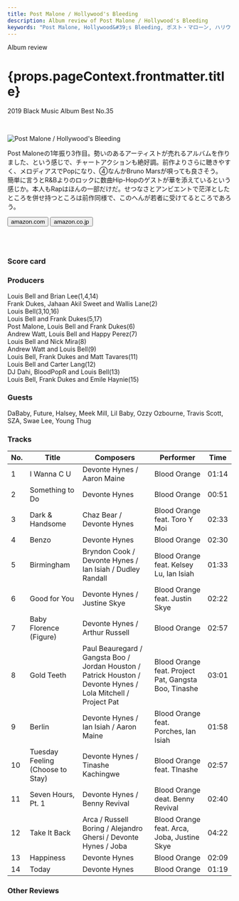 ```yaml
---
title: Post Malone / Hollywood's Bleeding
description: Album review of Post Malone / Hollywood's Bleeding
keywords: "Post Malone, Hollywood&#39;s Bleeding, ポスト・マローン, ハリウッズ・ブリーディング"
---
```






<p className="largeP">Album review</p>
<h1 className="h1--no--margin">{props.pageContext.frontmatter.title}</h1>
<p className="largeP">
  <Link to="/best50/2019/">2019 Black Music Album Best No.35</Link>
</p>

<br/>
<Row  className="image-card-group">
	<Column colMd={3} colLg={4} noGutterMdLeft="">
       <ImageCard>

![Post Malone / Hollywood's Bleeding](../../images/cd/postmalone2L.jpg)

</ImageCard>
	</Column>
	<Column colMd={4} colLg={8} noGutterMdLeft="">
	  <p>
	    Post Maloneの1年振り3作目。勢いのあるアーティストが売れるアルバムを作りました、という感じで、チャートアクションも絶好調。前作よりさらに聴きやすく、メロディアスでPopになり、④なんかBruno Marsが唄っても良さそう。
      <br/>簡単に言うとR&Bよりのロックに数曲Hip-Hopのゲストが華を添えているという感じか。本人もRapはほんの一部だけだ。せつなさとアンビエントで茫洋としたところを併せ持つところは前作同様で、このへんが若者に受けてるところであろう。
	  </p>
    <div>
	    <Button className="button-right-mergin"  href="https://amzn.to/3h52XMk" renderIcon={ArrowUpRight} size='sm' kind='primary'>
        amazon.com
      </Button>
      <Button className="button-right-mergin"  href="https://amzn.to/3cJJEF4" renderIcon={ArrowUpRight} size='sm' kind='secondary'>
        amazon.co.jp
      </Button>
	  </div>
	  <a style="display:inline-block;overflow:hidden;background:url(https://linkmaker.itunes.apple.com/ja-jp/lockup.svg?releaseDate=2019-09-06&kind=album&bubble=apple_music&style=mono-black) no-repeat;width:180px;height:45px;" href="https://geo.music.apple.com/jp/album/hollywoods-bleeding/1477880265?mt=1&app=music&ls=1&at=11lcug"></a>
    <AdvJS2/>
    </Column>
</Row>
<Row >
  <Column colMd={4} colLg={4} noGutterMdLeft="">
    <div>
      <h3>Score card</h3>
	    <SliderJS1 value="4" />
      <SliderJS2 value="2" />
	    <SliderJS3 value="1" />
      <SliderJS4 value="8" />
    </div>
  </Column>
  <Column colMd={8} colLg={8} noGutterMdLeft="">
    <div>
      <h3>Producers</h3>
      <p>
        Louis Bell and Brian Lee(1,4,14)
        <br/>Frank Dukes, Jahaan Akil Sweet and Wallis Lane(2)
        <br/>Louis Bell(3,10,16)
        <br/>Louis Bell and Frank Dukes(5,17)
        <br/>Post Malone, Louis Bell and Frank Dukes(6)
        <br/>Andrew Watt, Louis Bell and Happy Perez(7)
        <br/>Louis Bell and Nick Mira(8)
        <br/>Andrew Watt and Louis Bell(9)
        <br/>Louis Bell, Frank Dukes and Matt Tavares(11)
        <br/>Louis Bell and Carter Lang(12)
        <br/>DJ Dahi, BloodPopR and Louis Bell(13)
        <br/>Louis Bell, Frank Dukes and Emile Haynie(15)
      </p>
      <h3>Guests</h3>
      <p>
        DaBaby, Future, Halsey, Meek Mill, Lil Baby, Ozzy Ozbourne, Travis Scott, SZA, Swae Lee, Young Thug
     </p>
    </div>
  </Column>
</Row>

<h3>Tracks</h3>

| No. | Title                            | Composers                                                                                                      | Performer                                            | Time  |
| --- | -------------------------------- | -------------------------------------------------------------------------------------------------------------- | ---------------------------------------------------- | ----- |
| 1   | I Wanna C U                      | Devonte Hynes / Aaron Maine                                                                                    | Blood Orange                                         | 01:14 |
| 2   | Something to Do                  | Devonte Hynes                                                                                                  | Blood Orange                                         | 00:51 |
| 3   | Dark & Handsome                  | Chaz Bear / Devonte Hynes                                                                                      | Blood Orange feat. Toro Y Moi                        | 02:33 |
| 4   | Benzo                            | Devonte Hynes                                                                                                  | Blood Orange                                         | 02:30 |
| 5   | Birmingham                       | Bryndon Cook / Devonte Hynes / Ian Isiah / Dudley Randall                                                      | Blood Orange feat. Kelsey Lu, Ian Isiah              | 01:33 |
| 6   | Good for You                     | Devonte Hynes / Justine Skye                                                                                   | Blood Orange feat. Justin Skye                       | 02:22 |
| 7   | Baby Florence (Figure)           | Devonte Hynes / Arthur Russell                                                                                 | Blood Orange                                         | 02:57 |
| 8   | Gold Teeth                       | Paul Beauregard / Gangsta Boo / Jordan Houston / Patrick Houston / Devonte Hynes / Lola Mitchell / Project Pat | Blood Orange feat. Project Pat, Gangsta Boo, Tinashe | 03:01 |
| 9   | Berlin                           | Devonte Hynes / Ian Isiah / Aaron Maine                                                                        | Blood Orange feat. Porches, Ian Isiah                | 01:58 |
| 10  | Tuesday Feeling (Choose to Stay) | Devonte Hynes / Tinashe Kachingwe                                                                              | Blood Orange feat. TInashe                           | 02:57 |
| 11  | Seven Hours, Pt. 1               | Devonte Hynes / Benny Revival                                                                                  | Blood Orange deat. Benny Revival                     | 02:40 |
| 12  | Take It Back                     | Arca / Russell Boring / Alejandro Ghersi / Devonte Hynes / Joba                                                | Blood Orange feat. Arca, Joba, Justine Skye          | 04:22 |
| 13  | Happiness                        | Devonte Hynes                                                                                                  | Blood Orange                                         | 02:09 |
| 14  | Today                            | Devonte Hynes                                                                                                  | Blood Orange                                         | 01:19 |

<h3>Other Reviews</h3>

<Row>
  <Column colMd={3} colLg={3} noGutterMdLeft>
    <Review1 />
  </Column>
  <Column colMd={3} colLg={3} noGutterMdLeft>
    <Review2 />
  </Column>
</Row>

<AdvJS3/>
